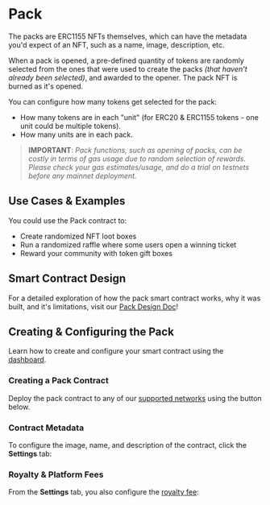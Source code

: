 # Pack

The packs are ERC1155 NFTs themselves, which can have the metadata you'd expect of an NFT,
such as a name, image, description, etc.

When a pack is opened, a pre-defined quantity of tokens are randomly selected from the ones
that were used to create the packs _(that haven't already been selected)_, and awarded to the opener.
The pack NFT is burned as it's opened.

You can configure how many tokens get selected for the pack:

- How many tokens are in each "unit" (for ERC20 & ERC1155 tokens - one unit could be multiple tokens).
- How many units are in each pack.

> **IMPORTANT**: _Pack functions, such as opening of packs, can be costly in terms of gas usage due to random selection of rewards. Please check your gas estimates/usage, and do a trial on testnets before any mainnet deployment._

## Use Cases & Examples

You could use the Pack contract to:

- Create randomized NFT loot boxes
- Run a randomized raffle where some users open a winning ticket
- Reward your community with token gift boxes

## Smart Contract Design

For a detailed exploration of how the pack smart contract works, why it was built,
and it's limitations, visit our [Pack Design Doc](/contracts/design-docs/pack)!

## Creating & Configuring the Pack

Learn how to create and configure your smart contract using the [dashboard](https://thirdweb.com/dashboard).

### Creating a Pack Contract

Deploy the pack contract to any of our
[supported networks](https://blog.thirdweb.com/guides/which-network-should-you-use) using the button below.

### Contract Metadata

To configure the image, name, and description of the contract, click the **Settings** tab:

### Royalty & Platform Fees

From the **Settings** tab, you also configure the [royalty fee](/dashboard/contract-settings):
